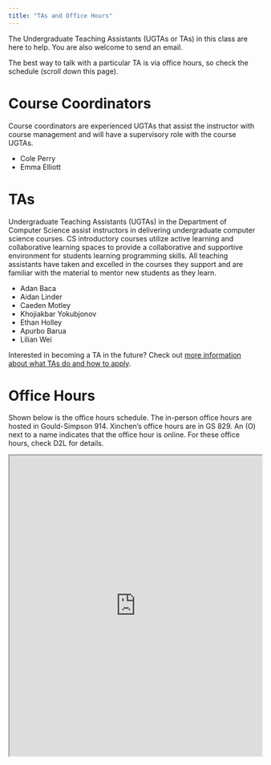 ```yaml
---
title: "TAs and Office Hours"
---
```


The Undergraduate Teaching Assistants (UGTAs or TAs) in this class are here to help. You are also welcome to send an email.

The best way to talk with a particular TA is via office hours, so check the schedule (scroll down this page).

# Course Coordinators

Course coordinators are experienced UGTAs that assist the instructor with course management and will have a supervisory role with the course UGTAs.

-   Cole Perry
-   Emma Elliott


# TAs

Undergraduate Teaching Assistants (UGTAs) in the Department of Computer Science assist instructors in delivering undergraduate computer science courses. CS introductory courses utilize active learning and collaborative learning spaces to provide a collaborative and supportive environment for students learning programming skills. All teaching assistants have taken and excelled in the courses they support and are familiar with the material to mentor new students as they learn.

-   Adan Baca
-   Aidan Linder
-   Caeden Motley
-   Khojiakbar Yokubjonov
-   Ethan Holley
-   Apurbo Barua
-   Lilian Wei


Interested in becoming a TA in the future? Check out [more information about what TAs do and how to apply](https://www.cs.arizona.edu/ugta).

# Office Hours

Shown below is the office hours schedule. The in-person office hours are hosted in Gould-Simpson 914. Xinchen's office hours are in GS 829. An (O) next to a name indicates that the office hour is online. For these office hours, check D2L for details.



<iframe src="https://docs.google.com/spreadsheets/d/e/2PACX-1vRwv6Ssty22U8FOKo28fqTnvez5sw0vlPrkcJiIe_3VXmdwY3bVqhO7TcQJip1yEmJLhljG1lgeCiy_/pubhtml?gid=0&amp;single=true&amp;widget=true&amp;headers=false" width="100%" height="600px"></iframe>
